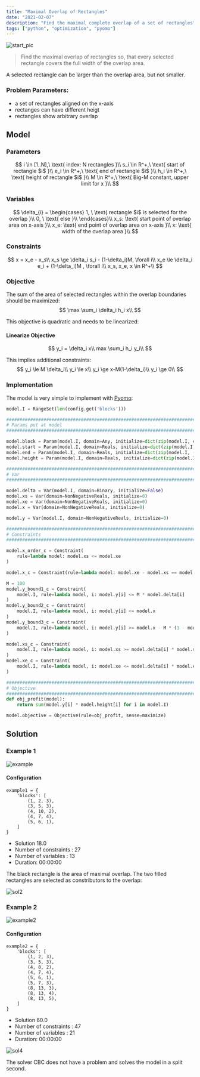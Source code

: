 ```yaml
---
title: "Maximal Overlap of Rectangles"
date: "2021-02-07"
description: "Find the maximal complete overlap of a set of rectangles"
tags: ["python", "optimization", "pyomo"]
---
```


![start_pic](start_pic.png)

> Find the maximal overlap of rectangles so, that every selected rectangle covers the full width of the overlap area.

A selected rectangle can be larger than the overlap area, but not smaller.

### Problem Parameters:
- a set of rectangles aligned on the x-axis
- rectanges can have different heigt
- rectangles show arbitrary overlap


## Model
### Parameters
$$
i \in [1..N],\ \text{ index: N rectangles }\\
s_i \in R^+,\ \text{ start of rectangle $i$ }\\
e_i \in R^+,\ \text{ end of rectangle $i$ }\\
h_i \in R^+,\ \text{ height of rectangle $i$ }\\
M \in R^+,\ \text{ Big-M constant, upper limit for x }\\
$$

### Variables
$$
\delta_{i} =
\begin{cases}
1, \ \text{ rectangle $i$ is selected for the overlap }\\
0, \ \text{ else }\\
\end{cases}\\
x_s: \text{ start point of overlap area on x-axis }\\
x_e: \text{ end point of overlap area on x-axis }\\
x: \text{ width of the overlap area }\\
$$

### Constraints
$$
x = x_e - x_s\\
x_s \ge \delta_i s_i - (1-\delta_i)M, \forall i\\
x_e \le \delta_i e_i + (1-\delta_i)M , \forall i\\
x_s, x_e, x \in R^+\\
$$

### Objective
The sum of the area of selected rectangles within the overlap boundaries  should be maximized:
$$
\max \sum_i \delta_i h_i x\\
$$

This objective is quadratic and needs to be linearized:

#### Linearize Objective
$$
y_i = \delta_i x\\
max \sum_i h_i y_i\\
$$

This implies additional constraints:
$$
y_i \le M \delta_i\\
y_i \le x\\
y_i \ge x-M(1-\delta_i)\\
y_i \ge 0\\
$$

### Implementation
The model is very simple to implement with [Pyomo](http://www.pyomo.org/):
```python
model.I = RangeSet(len(config.get('blocks')))

################################################################################
# Params put at model
################################################################################

model.block = Param(model.I, domain=Any, initialize=dict(zip(model.I, config.get('blocks'))))
model.start = Param(model.I, domain=Reals, initialize=dict(zip(model.I, (x[0] for x in config.get('blocks')))))
model.end = Param(model.I, domain=Reals, initialize=dict(zip(model.I, (x[1] for x in config.get('blocks')))))
model.height = Param(model.I, domain=Reals, initialize=dict(zip(model.I, (x[2] for x in config.get('blocks')))))

################################################################################
# Var
################################################################################

model.delta = Var(model.I, domain=Binary, initialize=False)
model.xs = Var(domain=NonNegativeReals, initialize=0)
model.xe = Var(domain=NonNegativeReals, initialize=0)
model.x = Var(domain=NonNegativeReals, initialize=0)

model.y = Var(model.I, domain=NonNegativeReals, initialize=0)

################################################################################
# Constraints
################################################################################

model.x_order_c = Constraint(
    rule=lambda model: model.xs <= model.xe
)

model.x_c = Constraint(rule=lambda model: model.xe - model.xs == model.x)

M = 100
model.y_bound1_c = Constraint(
    model.I, rule=lambda model, i: model.y[i] <= M * model.delta[i]
)
model.y_bound2_c = Constraint(
    model.I, rule=lambda model, i: model.y[i] <= model.x
)
model.y_bound3_c = Constraint(
    model.I, rule=lambda model, i: model.y[i] >= model.x - M * (1 - model.delta[i])
)

model.xs_c = Constraint(
    model.I, rule=lambda model, i: model.xs >= model.delta[i] * model.start[i]
)
model.xe_c = Constraint(
    model.I, rule=lambda model, i: model.xe <= model.delta[i] * model.end[i] + (1 - model.delta[i]) * M
)

################################################################################
# Objective
################################################################################
def obj_profit(model):
    return sum(model.y[i] * model.height[i] for i in model.I)

model.objective = Objective(rule=obj_profit, sense=maximize)

```


## Solution
### Example 1
![example](example.png)

#### Configuration

```
example1 = {
    'blocks': [
        (1, 2, 3),
        (3, 5, 3),
        (4, 10, 2),
        (4, 7, 4),
        (5, 6, 1),
    ]
}
```
- Solution 18.0
- Number of constraints : 27
- Number of variables : 13
- Duration: 00:00:00

The black rectangle is the area of maximal overlap. The two filled rectangles are selected as constributors to the
overlap:

![sol2](solution_test2.png)

### Example 2
![example2](test4.png)

#### Configuration
```
example2 = {
    'blocks': [
        (1, 2, 3),
        (3, 5, 3),
        (4, 8, 2),
        (4, 7, 4),
        (5, 6, 1),
        (5, 7, 3),
        (8, 13, 3),
        (8, 13, 4),
        (8, 13, 5),
    ]
}
```

- Solution 60.0
- Number of constraints : 47
- Number of variables : 21
- Duration: 00:00:00

![sol4](solution_test5.png)

The solver CBC does not have a problem and solves the model in a split second.
